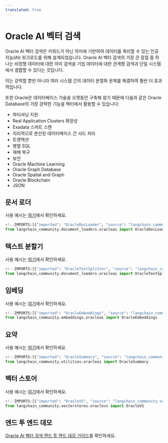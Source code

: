 ```yaml
---
translated: true
---
```


# Oracle AI 벡터 검색

Oracle AI 벡터 검색은 키워드가 아닌 의미에 기반하여 데이터를 쿼리할 수 있는 인공 지능(AI) 워크로드를 위해 설계되었습니다. Oracle AI 벡터 검색의 가장 큰 장점 중 하나는 비정형 데이터에 대한 의미 검색을 기업 데이터에 대한 관계형 검색과 단일 시스템에서 결합할 수 있다는 것입니다.

이는 강력할 뿐만 아니라 여러 시스템 간의 데이터 분절화 문제를 해결하여 훨씬 더 효과적입니다.

또한 Oracle은 데이터베이스 기술을 오랫동안 구축해 왔기 때문에 다음과 같은 Oracle Database의 가장 강력한 기능을 벡터에서 활용할 수 있습니다:

* 파티셔닝 지원
* Real Application Clusters 확장성
* Exadata 스마트 스캔
* 지리적으로 분산된 데이터베이스 간 샤드 처리
* 트랜잭션
* 병렬 SQL
* 재해 복구
* 보안
* Oracle Machine Learning
* Oracle Graph Database
* Oracle Spatial and Graph
* Oracle Blockchain
* JSON

## 문서 로더

사용 예시는 [여기](/docs/integrations/document_loaders/oracleai)에서 확인하세요.

```python
<!--IMPORTS:[{"imported": "OracleDocLoader", "source": "langchain_community.document_loaders.oracleai", "docs": "https://api.python.langchain.com/en/latest/document_loaders/langchain_community.document_loaders.oracleai.OracleDocLoader.html", "title": "OracleAI Vector Search"}]-->
from langchain_community.document_loaders.oracleai import OracleDocLoader
```

## 텍스트 분할기

사용 예시는 [여기](/docs/integrations/document_loaders/oracleai)에서 확인하세요.

```python
<!--IMPORTS:[{"imported": "OracleTextSplitter", "source": "langchain_community.document_loaders.oracleai", "docs": "https://api.python.langchain.com/en/latest/document_loaders/langchain_community.document_loaders.oracleai.OracleTextSplitter.html", "title": "OracleAI Vector Search"}]-->
from langchain_community.document_loaders.oracleai import OracleTextSplitter
```

## 임베딩

사용 예시는 [여기](/docs/integrations/text_embedding/oracleai)에서 확인하세요.

```python
<!--IMPORTS:[{"imported": "OracleEmbeddings", "source": "langchain_community.embeddings.oracleai", "docs": "https://api.python.langchain.com/en/latest/embeddings/langchain_community.embeddings.oracleai.OracleEmbeddings.html", "title": "OracleAI Vector Search"}]-->
from langchain_community.embeddings.oracleai import OracleEmbeddings
```

## 요약

사용 예시는 [여기](/docs/integrations/tools/oracleai)에서 확인하세요.

```python
<!--IMPORTS:[{"imported": "OracleSummary", "source": "langchain_community.utilities.oracleai", "docs": "https://api.python.langchain.com/en/latest/utilities/langchain_community.utilities.oracleai.OracleSummary.html", "title": "OracleAI Vector Search"}]-->
from langchain_community.utilities.oracleai import OracleSummary
```

## 벡터 스토어

사용 예시는 [여기](/docs/integrations/vectorstores/oracle)에서 확인하세요.

```python
<!--IMPORTS:[{"imported": "OracleVS", "source": "langchain_community.vectorstores.oraclevs", "docs": "https://api.python.langchain.com/en/latest/vectorstores/langchain_community.vectorstores.oraclevs.OracleVS.html", "title": "OracleAI Vector Search"}]-->
from langchain_community.vectorstores.oraclevs import OracleVS
```

## 엔드 투 엔드 데모

[Oracle AI 벡터 검색 엔드 투 엔드 데모 가이드](https://github.com/langchain-ai/langchain/blob/master/cookbook/oracleai_demo)를 확인하세요.
